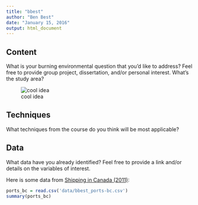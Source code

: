 ```yaml
---
title: "bbest"
author: "Ben Best"
date: "January 15, 2016"
output: html_document
---
```


## Content
        
What is your burning environmental question that you'd like to address? Feel free to provide group project, dissertation, and/or personal interest. What's the study area?

![cool idea](images/bbest_cool-idea.png)
        
## Techniques
        
What techniques from the course do you think will be most applicable?
        
## Data
        
What data have you already identified? Feel free to provide a link and/or details on the variables of interest.
  
Here is some data from [Shipping in Canada (2011)](http://www.statcan.gc.ca/pub/54-205-x/2011000/part-partie1-eng.htm):
  
```r
ports_bc = read.csv('data/bbest_ports-bc.csv')
summary(ports_bc)
```

